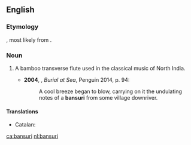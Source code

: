 ==English==
{{wikipedia}}

===Etymology===
{{borrowing|hi|बांसुरी|lang=en}}, most likely from {{etyl|sa|en}} {{m|sa|वंशनालिका}}.

===Noun===
{{en-noun}}

# {{label|en|musici}} A bamboo transverse flute used in the classical music of North India.
#*'''2004''', {{w|Khushwant Singh}}, ''Burial at Sea'', Penguin 2014, p. 94:
#*:A cool breeze began to blow, carrying on it the undulating notes of a '''bansuri''' from some village downriver.

====Translations====
{{trans-top|flute}}
* Catalan: {{t+|ca|bansuri|m}}
{{trans-mid}}
{{trans-bottom}}

[[ca:bansuri]]
[[nl:bansuri]]